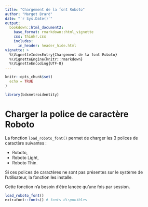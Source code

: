 ```yaml
---
title: "Chargement de la font Roboto"
author: "Margot Brard"
date: "`r Sys.Date()`"
output:
  bookdown::html_document2:
    base_format: rmarkdown::html_vignette
    css: thinkr.css
    includes:
      in_header: header_hide.html
vignette: >
  %\VignetteIndexEntry{Chargement de la font Roboto}
  %\VignetteEngine{knitr::rmarkdown}
  %\VignetteEncoding{UTF-8}
---
```


<script type="text/javascript">
$(document).ready(function () {
  window.initializeCodeFolding("show" === "hide");
});
</script>

```r
knitr::opts_chunk$set(
  echo = TRUE
)
```

```r
library(bdxmetroidentity)
```

# Charger la police de caractère Roboto

La fonction `load_roboto_font()` permet de charger les 3 polices de caractère suivantes :

- Roboto,
- Roboto Light,
- Roboto Thin.

Si ces polices de caractères ne sont pas présentes sur le système de l'utilisateur, la fonction les installe.

Cette fonction n'a besoin d'être lancée qu'une fois par session.

```r
load_roboto_font()
extrafont::fonts() # fonts disponibles
```
